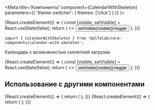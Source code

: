 



<Meta
    title='Компоненты'
    component={CalendarWithSkeleton}
    parameters={{ 'theme-switcher': { themes: ['click'] } }}
/>


<!-- Canvas -->

<Story name='CalendarWithSkeleton'>
    {React.createElement(() => {
        const [visible, setVisible] = React.useState(false);
        return (
            <>
                <CalendarWithSkeleton calendarVisible={ visible }/>
                <Button size="xs" onClick={() => setVisible(!visible)}>toggle</Button>
            </>
        );
    })}
</Story>


<!-- Docs -->

<ComponentHeader
    name='CalendarWithSkeleton'
    version={version}
    package='@alfalab/core-components/calendar-with-skeleton'
    stage={1}
    design='https://www.figma.com/file/uGndMZufgvqxaNQTaNTEjG/B2B-Web-Components?node-id=3911%3A22929'
/>

```tsx
import { CalendarWithSkeleton } from '@alfalab/core-components/calendar-with-skeleton';
```

Календарь с возможностью скелетной загрузки

<Preview>
    {React.createElement(() => {
        const [visible, setVisible] = React.useState(false);
        return (
            <>
                <CalendarWithSkeleton calendarVisible={ visible }/>
                <Button size="xs" onClick={() => setVisible(!visible)}>toggle</Button>
            </>
        );
    })}
</Preview>

<Props of={CalendarWithSkeleton} />

## Использование с другими компонентами

<Preview>
    {React.createElement(() => {
        return (
            <CalendarInput
                Calendar={CalendarWithSkeleton}
                calendarProps={{ calendarVisible: false }}
            />
        );
    })}
</Preview>

<Preview>
    {React.createElement(() => {
        return (
            <CalendarRange
                inputFromProps={{
                    Calendar: CalendarWithSkeleton,
                    disabled: true,
                    calendarProps: {calendarVisible: false }
                }}
            />
        );
    })}
</Preview>
